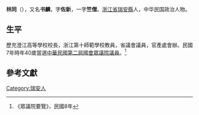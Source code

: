 {{Otheruses|other=名为林同的其他人物|林同}}
{{Infobox Officeholder
|姓名= 林同
|圖像=File:林同.jpg
|圖像大小=200px
|圖像說明=  
|字    = 字竺僧
|號    = 
|別名    = 
|出生日期 = 
|出生地點 = 
|逝世日期 = 
|逝世地點 = 
|死因    = 
|墓地    = 
|籍貫    = 
|政黨    = 
|parents  = 
|配偶   =
|伴侶    = 
|relatives  =  
|children  =  
|著作    = 
|past    = 
}}
'''林同'''（{{bd|1879年||1925年|}}），又名'''书麟'''，字'''佐新'''，一字'''竺僧'''。[[浙江省|浙江省]][[瑞安縣|瑞安縣]]人，中华民国政治人物。

== 生平 ==
歷充澄江高等學校校長，浙江第十師範學校教員，省議會議員，官產處會辦。民國7年時年40歲當選[[中華民國第二屆國會眾議院議員|中華民國第二屆國會眾議院議員]]。<ref>《眾議院要覽》，民國8年</ref>

== 參考文獻 ==
{{reflist}}

{{中華民國第二屆國會眾議院議員}}

{{Authority control}}

{{DEFAULTSORT:}}
[[Category:瑞安人|Category:瑞安人]]
